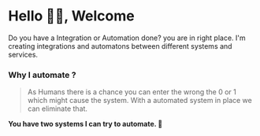 # Hello 👋🏼, Welcome
Do you have a Integration or Automation done? you are in right place.
I'm creating integrations and automatons between different systems and services.

### Why I automate ? 

> As Humans there is a chance you can enter the wrong the 0 or 1 which might cause the system.
> With a automated system in place we can eliminate that.

**You have two systems I can try to automate. 🙂**
